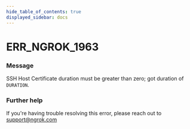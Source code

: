 ```yaml
---
hide_table_of_contents: true
displayed_sidebar: docs
---
```



# ERR_NGROK_1963

### Message

SSH Host Certificate duration must be greater than zero; got duration of `DURATION`.

<ErrorDetails error="err_ngrok_1963" />

### Further help

If you're having trouble resolving this error, please reach out to [support@ngrok.com](mailto:support@ngrok.com?subject=Help%20with%20ERR_NGROK_1963)

